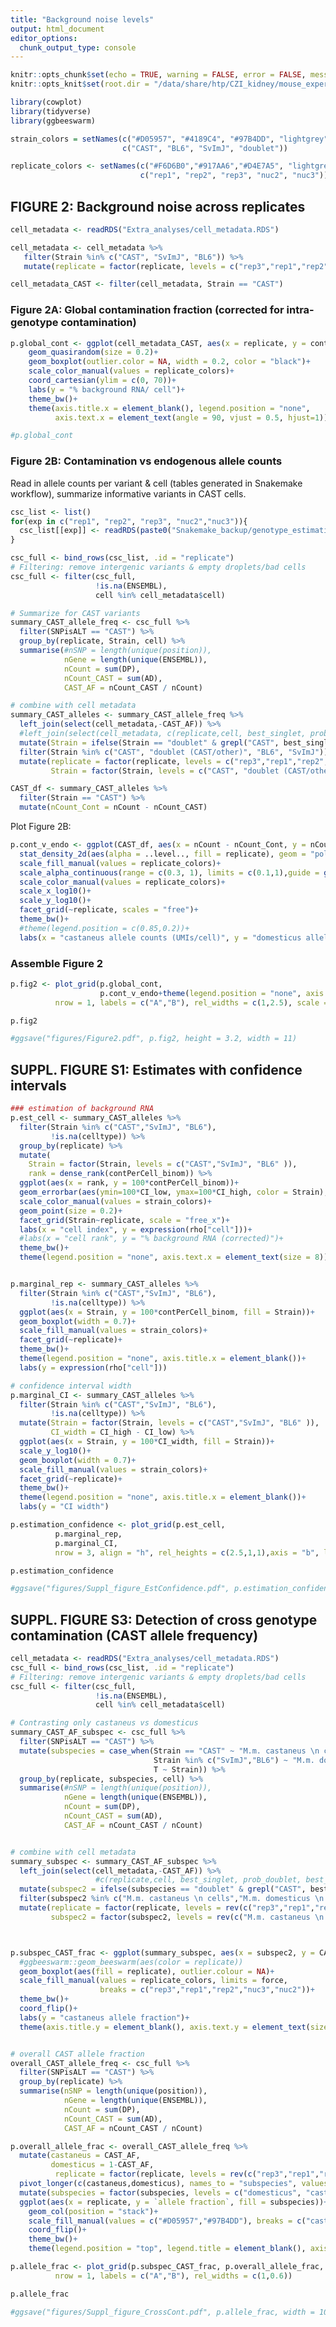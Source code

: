 ```yaml
---
title: "Background noise levels"
output: html_document
editor_options: 
  chunk_output_type: console
---
```


```r
knitr::opts_chunk$set(echo = TRUE, warning = FALSE, error = FALSE, message = FALSE)
knitr::opts_knit$set(root.dir = "/data/share/htp/CZI_kidney/mouse_experiments/backgroundRNA")

library(cowplot)
library(tidyverse)
library(ggbeeswarm)
```


```r
strain_colors = setNames(c("#D05957", "#4189C4", "#97B4DD", "lightgrey"),
                         c("CAST", "BL6", "SvImJ", "doublet"))

replicate_colors <- setNames(c("#F6D6B0","#917AA6","#D4E7A5", "lightgrey", "darkgrey"), 
                             c("rep1", "rep2", "rep3", "nuc2", "nuc3"))

```

## FIGURE 2: Background noise across replicates

```r
cell_metadata <- readRDS("Extra_analyses/cell_metadata.RDS")

cell_metadata <- cell_metadata %>% 
   filter(Strain %in% c("CAST", "SvImJ", "BL6")) %>% 
   mutate(replicate = factor(replicate, levels = c("rep3","rep1","rep2","nuc3","nuc2")))

cell_metadata_CAST <- filter(cell_metadata, Strain == "CAST")
```


### Figure 2A: Global contamination fraction (corrected for intra-genotype contamination)

```r
p.global_cont <- ggplot(cell_metadata_CAST, aes(x = replicate, y = contPerCell_binom*100, color = replicate))+
    geom_quasirandom(size = 0.2)+
    geom_boxplot(outlier.color = NA, width = 0.2, color = "black")+
    scale_color_manual(values = replicate_colors)+
    coord_cartesian(ylim = c(0, 70))+
    labs(y = "% background RNA/ cell")+
    theme_bw()+
    theme(axis.title.x = element_blank(), legend.position = "none",
          axis.text.x = element_text(angle = 90, vjust = 0.5, hjust=1))

#p.global_cont
```

### Figure 2B: Contamination vs endogenous allele counts

Read in allele counts per variant & cell (tables generated in Snakemake workflow), summarize informative variants in CAST cells.

```r
csc_list <- list()
for(exp in c("rep1", "rep2", "rep3", "nuc2","nuc3")){
  csc_list[[exp]] <- readRDS(paste0("Snakemake_backup/genotype_estimation/",exp,"/csc_intermediate.RDS"))
}

csc_full <- bind_rows(csc_list, .id = "replicate")
# Filtering: remove intergenic variants & empty droplets/bad cells
csc_full <- filter(csc_full, 
                   !is.na(ENSEMBL),
                   cell %in% cell_metadata$cell)

# Summarize for CAST variants
summary_CAST_allele_freq <- csc_full %>% 
  filter(SNPisALT == "CAST") %>% 
  group_by(replicate, Strain, cell) %>% 
  summarise(#nSNP = length(unique(position)),
            nGene = length(unique(ENSEMBL)),
            nCount = sum(DP),
            nCount_CAST = sum(AD),
            CAST_AF = nCount_CAST / nCount)

# combine with cell metadata
summary_CAST_alleles <- summary_CAST_allele_freq %>% 
  left_join(select(cell_metadata,-CAST_AF)) %>% 
  #left_join(select(cell_metadata, c(replicate,cell, best_singlet, prob_doublet, best_doublet, celltype))) %>% 
  mutate(Strain = ifelse(Strain == "doublet" & grepl("CAST", best_singlet) & prob_doublet >= 0.99, "doublet (CAST/other)", Strain)) %>% 
  filter(Strain %in% c("CAST", "doublet (CAST/other)", "BL6", "SvImJ")) %>% 
  mutate(replicate = factor(replicate, levels = c("rep3","rep1","rep2","nuc3","nuc2")),
         Strain = factor(Strain, levels = c("CAST", "doublet (CAST/other)", "BL6", "SvImJ")))

CAST_df <- summary_CAST_alleles %>% 
  filter(Strain == "CAST") %>% 
  mutate(nCount_Cont = nCount - nCount_CAST)
```

Plot Figure 2B:

```r
p.cont_v_endo <- ggplot(CAST_df, aes(x = nCount - nCount_Cont, y = nCount_Cont,  group=replicate))+
  stat_density_2d(aes(alpha = ..level.., fill = replicate), geom = "polygon", contour_var = "ndensity", color = "grey")+
  scale_fill_manual(values = replicate_colors)+
  scale_alpha_continuous(range = c(0.3, 1), limits = c(0.1,1),guide = guide_none())+
  scale_color_manual(values = replicate_colors)+
  scale_x_log10()+
  scale_y_log10()+
  facet_grid(~replicate, scales = "free")+
  theme_bw()+
  #theme(legend.position = c(0.85,0.2))+
  labs(x = "castaneus allele counts (UMIs/cell)", y = "domesticus allele counts (UMIs/cell)")
```

### Assemble Figure 2

```r
p.fig2 <- plot_grid(p.global_cont, 
                    p.cont_v_endo+theme(legend.position = "none", axis.text.x = element_text(size = 8)),
          nrow = 1, labels = c("A","B"), rel_widths = c(1,2.5), scale = c(0.95,0.95))

p.fig2

#ggsave("figures/Figure2.pdf", p.fig2, height = 3.2, width = 11)
```

## SUPPL. FIGURE S1: Estimates with confidence intervals

```r
### estimation of background RNA
p.est_cell <- summary_CAST_alleles %>% 
  filter(Strain %in% c("CAST","SvImJ", "BL6"), 
         !is.na(celltype)) %>% 
  group_by(replicate) %>% 
  mutate(
    Strain = factor(Strain, levels = c("CAST","SvImJ", "BL6" )),
    rank = dense_rank(contPerCell_binom)) %>% 
  ggplot(aes(x = rank, y = 100*contPerCell_binom))+
  geom_errorbar(aes(ymin=100*CI_low, ymax=100*CI_high, color = Strain), width=.1)+
  scale_color_manual(values = strain_colors)+
  geom_point(size = 0.2)+
  facet_grid(Strain~replicate, scale = "free_x")+
  labs(x = "cell index", y = expression(rho["cell"]))+
  #labs(x = "cell rank", y = "% background RNA (corrected)")+
  theme_bw()+
  theme(legend.position = "none", axis.text.x = element_text(size = 8))


p.marginal_rep <- summary_CAST_alleles %>% 
  filter(Strain %in% c("CAST","SvImJ", "BL6"), 
         !is.na(celltype)) %>% 
  ggplot(aes(x = Strain, y = 100*contPerCell_binom, fill = Strain))+
  geom_boxplot(width = 0.7)+
  scale_fill_manual(values = strain_colors)+
  facet_grid(~replicate)+
  theme_bw()+
  theme(legend.position = "none", axis.title.x = element_blank())+
  labs(y = expression(rho["cell"]))

# confidence interval width
p.marginal_CI <- summary_CAST_alleles %>% 
  filter(Strain %in% c("CAST","SvImJ", "BL6"), 
         !is.na(celltype)) %>% 
  mutate(Strain = factor(Strain, levels = c("CAST","SvImJ", "BL6" )),
         CI_width = CI_high - CI_low) %>% 
  ggplot(aes(x = Strain, y = 100*CI_width, fill = Strain))+
  scale_y_log10()+
  geom_boxplot(width = 0.7)+
  scale_fill_manual(values = strain_colors)+
  facet_grid(~replicate)+
  theme_bw()+
  theme(legend.position = "none", axis.title.x = element_blank())+
  labs(y = "CI width")

p.estimation_confidence <- plot_grid(p.est_cell,
          p.marginal_rep,
          p.marginal_CI, 
          nrow = 3, align = "h", rel_heights = c(2.5,1,1),axis = "b", labels = c("A","B","C"))

p.estimation_confidence

#ggsave("figures/Suppl_figure_EstConfidence.pdf", p.estimation_confidence, width = 10, height = 10)
```


## SUPPL. FIGURE S3: Detection of cross genotype contamination (CAST allele frequency)

```r
cell_metadata <- readRDS("Extra_analyses/cell_metadata.RDS")
csc_full <- bind_rows(csc_list, .id = "replicate")
# Filtering: remove intergenic variants & empty droplets/bad cells
csc_full <- filter(csc_full, 
                   !is.na(ENSEMBL),
                   cell %in% cell_metadata$cell)

# Contrasting only castaneus vs domesticus
summary_CAST_AF_subspec <- csc_full %>% 
  filter(SNPisALT == "CAST") %>% 
  mutate(subspecies = case_when(Strain == "CAST" ~ "M.m. castaneus \n cells",
                                Strain %in% c("SvImJ","BL6") ~ "M.m. domesticus \n cells",
                                T ~ Strain)) %>% 
  group_by(replicate, subspecies, cell) %>% 
  summarise(#nSNP = length(unique(position)),
            nGene = length(unique(ENSEMBL)),
            nCount = sum(DP),
            nCount_CAST = sum(AD),
            CAST_AF = nCount_CAST / nCount)


# combine with cell metadata
summary_subspec <- summary_CAST_AF_subspec %>% 
  left_join(select(cell_metadata,-CAST_AF)) %>% 
                   #c(replicate,cell, best_singlet, prob_doublet, best_doublet))) %>% 
  mutate(subspec2 = ifelse(subspecies == "doublet" & grepl("CAST", best_singlet) & prob_doublet >= 0.99, "doublet \n (castaneus/domesticus)", subspecies)) %>% 
  filter(subspec2 %in% c("M.m. castaneus \n cells","M.m. domesticus \n cells", "doublet \n (castaneus/domesticus)")) %>% 
  mutate(replicate = factor(replicate, levels = rev(c("rep3","rep1","rep2","nuc3","nuc2"))),
         subspec2 = factor(subspec2, levels = rev(c("M.m. castaneus \n cells","M.m. domesticus \n cells", "doublet \n (castaneus/domesticus)"))))



p.subspec_CAST_frac <- ggplot(summary_subspec, aes(x = subspec2, y = CAST_AF))+
  #ggbeeswarm::geom_beeswarm(aes(color = replicate))
  geom_boxplot(aes(fill = replicate), outlier.colour = NA)+
  scale_fill_manual(values = replicate_colors, limits = force,
                    breaks = c("rep3","rep1","rep2","nuc3","nuc2"))+
  theme_bw()+
  coord_flip()+
  labs(y = "castaneus allele fraction")+
  theme(axis.title.y = element_blank(), axis.text.y = element_text(size = 12))


# overall CAST allele fraction
overall_CAST_allele_freq <- csc_full %>% 
  filter(SNPisALT == "CAST") %>% 
  group_by(replicate) %>% 
  summarise(nSNP = length(unique(position)),
            nGene = length(unique(ENSEMBL)),
            nCount = sum(DP),
            nCount_CAST = sum(AD),
            CAST_AF = nCount_CAST / nCount)

p.overall_allele_frac <- overall_CAST_allele_freq %>% 
  mutate(castaneus = CAST_AF,
         domesticus = 1-CAST_AF,
          replicate = factor(replicate, levels = rev(c("rep3","rep1","rep2","nuc3","nuc2")))) %>% 
  pivot_longer(c(castaneus,domesticus), names_to = "subspecies", values_to = "allele fraction") %>% 
  mutate(subspecies = factor(subspecies, levels = c("domesticus", "castaneus"))) %>% 
  ggplot(aes(x = replicate, y = `allele fraction`, fill = subspecies))+
    geom_col(position = "stack")+
    scale_fill_manual(values = c("#D05957","#97B4DD"), breaks = c("castaneus", "domesticus"))+
    coord_flip()+
    theme_bw()+
    theme(legend.position = "top", legend.title = element_blank(), axis.title.y = element_blank(), axis.text.y = element_text(size = 12))

p.allele_frac <- plot_grid(p.subspec_CAST_frac, p.overall_allele_frac,
          nrow = 1, labels = c("A","B"), rel_widths = c(1,0.6))

p.allele_frac

#ggsave("figures/Suppl_figure_CrossCont.pdf", p.allele_frac, width = 10, height = 3.5)
```
